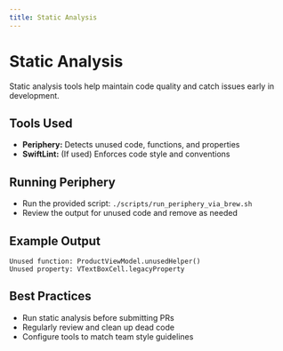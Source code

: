 ```yaml
---
title: Static Analysis
---
```


# Static Analysis

Static analysis tools help maintain code quality and catch issues early in development.

## Tools Used
- **Periphery:** Detects unused code, functions, and properties
- **SwiftLint:** (If used) Enforces code style and conventions

## Running Periphery
- Run the provided script: `./scripts/run_periphery_via_brew.sh`
- Review the output for unused code and remove as needed

## Example Output
```
Unused function: ProductViewModel.unusedHelper()
Unused property: VTextBoxCell.legacyProperty
```

## Best Practices
- Run static analysis before submitting PRs
- Regularly review and clean up dead code
- Configure tools to match team style guidelines 